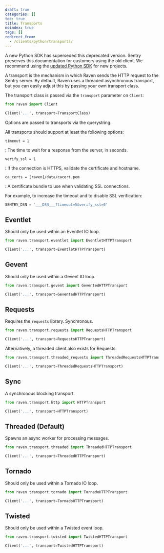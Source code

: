 ```yaml
---
draft: true
categories: []
toc: true
title: Transports
noindex: true
tags: []
redirect_from:
  - /clients/python/transports/
---
```


<Alert level="warning" title="Deprecation Warning">

A new Python SDK has superseded this deprecated version. Sentry preserves this documentation for customers using the old client. We recommend using the [updated Python SDK](/platforms/python/) for new projects.

</Alert>

A transport is the mechanism in which Raven sends the HTTP request to the Sentry server. By default, Raven uses a threaded asynchronous transport, but you can easily adjust this by passing your own transport class.

The transport class is passed via the `transport` parameter on `Client`:

```python
from raven import Client

Client('...', transport=TransportClass)
```

Options are passed to transports via the querystring.

All transports should support at least the following options:

`timeout = 1`

: The time to wait for a response from the server, in seconds.

`verify_ssl = 1`

: If the connection is HTTPS, validate the certificate and hostname.

`ca_certs = [raven]/data/cacert.pem`

: A certificate bundle to use when validating SSL connections.

For example, to increase the timeout and to disable SSL verification:

```python
SENTRY_DSN = '___DSN___?timeout=5&verify_ssl=0'
```

## Eventlet

Should only be used within an Eventlet IO loop.

```python
from raven.transport.eventlet import EventletHTTPTransport

Client('...', transport=EventletHTTPTransport)
```

## Gevent

Should only be used within a Gevent IO loop.

```python
from raven.transport.gevent import GeventedHTTPTransport

Client('...', transport=GeventedHTTPTransport)
```

## Requests

Requires the `requests` library. Synchronous.

```python
from raven.transport.requests import RequestsHTTPTransport

Client('...', transport=RequestsHTTPTransport)
```

Alternatively, a threaded client also exists for Requests:

```python
from raven.transport.threaded_requests import ThreadedRequestsHTTPTransport

Client('...', transport=ThreadedRequestsHTTPTransport)
```

## Sync

A synchronous blocking transport.

```python
from raven.transport.http import HTTPTransport

Client('...', transport=HTTPTransport)
```

## Threaded (Default)

Spawns an async worker for processing messages.

```python
from raven.transport.threaded import ThreadedHTTPTransport

Client('...', transport=ThreadedHTTPTransport)
```

## Tornado

Should only be used within a Tornado IO loop.

```python
from raven.transport.tornado import TornadoHTTPTransport

Client('...', transport=TornadoHTTPTransport)
```

## Twisted

Should only be used within a Twisted event loop.

```python
from raven.transport.twisted import TwistedHTTPTransport

Client('...', transport=TwistedHTTPTransport)
```
